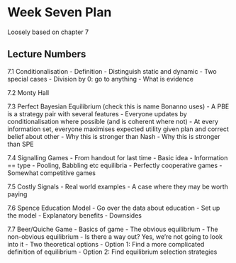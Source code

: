 # Week Seven Plan

Loosely based on chapter 7


## Lecture Numbers

7.1 Conditionalisation
- Definition
- Distinguish static and dynamic
- Two special cases
- Division by 0: go to anything
- What is evidence

7.2 Monty Hall

7.3 Perfect Bayesian Equilibrium (check this is name Bonanno uses)
- A PBE is a strategy pair with several features
- Everyone updates by conditionalisation where possible (and is coherent where not)
- At every information set, everyone maximises expected utility given plan and correct belief about other
- Why this is stronger than Nash
- Why this is stronger than SPE

7.4 Signalling Games
- From handout for last time
- Basic idea
- Information == type
- Pooling, Babbling etc equilibria
- Perfectly cooperative games
- Somewhat competitive games

7.5 Costly Signals
- Real world examples
- A case where they may be worth paying

7.6 Spence Education Model
- Go over the data about education
- Set up the model
- Explanatory benefits
- Downsides

7.7 Beer/Quiche Game
- Basics of game
- The obvious equilibrium
- The non-obvious equilibrium
- Is there a way out? Yes, we're not going to look into it
- Two theoretical options
- Option 1: Find a more complicated definition of equilibrium
- Option 2: Find equilibrium selection strategies
